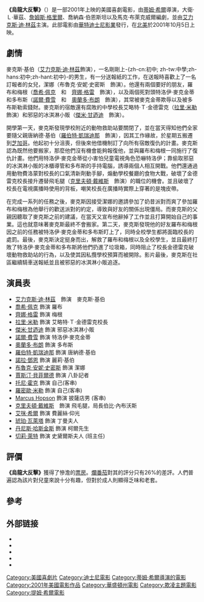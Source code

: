 {{Link style|time=2015-12-11T09:12:28+00:00}}
{{noteTA
|T=zh-hant:烏龍大反擊;zh-hans:乌龙大反击;zh-hk:校園反斗王;zh-tw:烏龍大反擊;zh-cn:菜鸟大反击;
|G1=Show
|G2=Movie
|1=zh-hant:烏龍大反擊;zh-hans:乌龙大反击;zh-hk:校園反斗王;zh-tw:烏龍大反擊;zh-cn:菜鸟大反击;
|2=zh-hant:艾力克斯·D·林茲;zh-hans:艾力克斯·D·林茲;zh-tw:艾力克斯·迪·林茲;zh-cn:亚历克斯·D·林兹;zh-hk:亞歷士·D·連茲;
|3=zh-hant:特洛伊;zh-hans:特洛伊;zh-tw:特洛伊;zh-cn:特洛伊;zh-hk:特洛伊;
}}
{{主條目消歧義|本條目是講述一部2001年的美國喜劇電影。不是1984年的美國喜劇[[:en:Revenge_of_the_Nerds|菜鳥大反攻]]、亦不是講述1999年的美國電影{{lang|en|Fallout}}。}}{{Infobox film
| name = 烏龍大反擊
| original_name = Max Keeble's Big Move
| image = Max Keeble s Big Move Art 720px.png
| caption = 美版DVD封面
| director = [[蒂姆·希爾|蒂姆·希爾]]
| producer = Mike Karz
| writer = 大衛·Ｌ·華茲<br />[[詹姆斯·格里爾|詹姆斯·格里爾]]<br />喬納森·伯恩斯坦<br />馬克·布萊克威爾
| starring = <!-- PER POSTER BILLING BLOCK -->[[艾力克斯·迪·林茲|艾力克斯·迪·林茲]]<br>[[拉里·米勒|拉里·米勒]]<br>[[傑米·肯尼迪|傑米·甘迺迪]]<br>[[諾拉·鄧恩|諾拉·鄧恩]]<br>[[羅伯特·凱瑞迪那|羅伯特·凱瑞迪那]]
| music = Michael Wandmacher
| cinematography = [[Arthur_Albert|Arthur Albert]]
| editing = [[Tony_Lombardo|Tony Lombardo]]<br>Peck Prior
| studio = [[華特迪士尼影業|華特迪士尼影業]]<br>Karz Entertainment
| distributor = [[華特迪士尼影業|博伟电影]]
| released = {{flagicon|USA}} 2001年10月5日
| runtime = 86 分鐘
| country = 美國
| language = 英語
| budget = $25百萬[[美元|美元]]<ref>{{cite web| url = http://www.boxofficemojo.com/movies/?id=maxkeeblesbigmove.htm| title = Max Keeble's Big Move (2001)| publisher = Box Office Mojo, LLC.| accessdate = 2006-11-24| archive-date = 2018-12-16| archive-url = https://web.archive.org/web/20181216031059/https://www.boxofficemojo.com/movies/?id=maxkeeblesbigmove.htm| dead-url = no}}</ref>
| gross = $18,634,654[[美元|美元]]
| cn_name = 菜鸟大反击
| hk_name = 校園反斗王
| tw_name = 烏龍大反擊
}}

'''《烏龍大反擊》'''（'''{{lang-en|Max Keeble's Big Move}}'''）是一部2001年上映的美國喜劇電影，由[[蒂姆·希爾|蒂姆·希爾]]導演，大衛·Ｌ·華茲、[[詹姆斯·格里爾|詹姆斯·格里爾]]、喬納森·伯恩斯坦以及馬克·布萊克威爾編劇，並由[[艾力克斯·迪·林茲|艾力克斯·迪·林茲]]主演。此部電影由[[華特迪士尼影業|華特迪士尼影業]]發行，在[[北美|北美]]於2001年10月5日上映。

==劇情==
麥克斯·基伯（[[艾力克斯·迪·林茲|艾力克斯·迪·林茲]]飾演），一名剛剛上-{zh-cn:初中; zh-tw:中學;zh-hans:初中;zh-hant:初中}-的男生，有一分送報紙的工作，在送報時喜歡上了一名訂報者的女兒，潔娜（布魯克·安妮·史密斯　飾演）。他還有兩個要好的朋友，羅布和梅根（[[喬希·佩克|喬希·佩克]]　和　[[齊娜·格雷|齊娜·格雷]]　飾演），以及兩個死對頭特洛伊·麥克金蒂和多布斯（[[諾爾·費雪|諾爾·費雪]]　和　[[奧蘭多·布朗|奧蘭多·布朗]]　飾演），其常被麥克金蒂欺辱以及被多布斯勒索錢財。麥克斯的宿敵還有腐敗的中學校長艾略特·Ｔ·金德雷克（[[拉里·米勒|拉里·米勒]]　飾演）和邪惡的冰淇淋小販（[[傑米·肯尼迪|傑米·甘迺迪]]　飾演）。

開學第一天，麥克斯發現學校附近的動物救助站要關閉了，並在當天得知他們全家要隨父親唐納德·基伯（[[羅伯特·凱瑞迪那|羅伯特·凱瑞迪那]]　飾演），因其工作緣故，於星期五搬遷到[[芝加哥|芝加哥]]。他起初十分沮喪，但後來他借機制訂了向所有宿敵復仇的計畫。麥克斯認為既然他要搬家，那麼他們沒有機會能夠報復他，並與羅布和梅根一同施行了復仇計畫。他們用特洛伊·麥克金蒂從小害怕兒童電視角色恐嚇特洛伊；靠偷取邪惡的冰淇淋小販的冰櫃導管和多布斯的手持電腦，誘導兩個人相互開戰。他們還通過用動物費洛蒙對校長的口氣清新劑動手腳，煽動學校餐廳的食物大戰，破壞了金德雷克校長接升遷替飛毛腿（[[克里夫頓·戴維斯|克里夫頓·戴維斯]]　飾演）的職位的機會。並且破壞了校長在電視廣播時使用的背板，嘲笑校長在廣播時實際上穿著的是塊皮帶。

在完成一系列的任務之後，麥克斯因接受潔娜的邀請參加了奶昔派對而爽了參加羅布和梅根為他舉行的歡送派對的約定，導致與好友的關係出現僵局。而麥克斯的父親因聽取了麥克斯之前的建議，在當天又宣布他辭掉了工作並且打算開始自己的事業。這也就意味著麥克斯最終不會搬家。第二天，麥克斯發現他的好友羅布和梅根因之前的任務被特洛伊·麥克金蒂和多布斯盯上了，同時全校學生都將面臨校長的處罰。最後，麥克斯決定挺身而出，解救了羅布和梅根以及全校學生，並且最終打敗了特洛伊·麥克金蒂和多布斯將他們扔進了垃圾箱，同時阻止了校長金德雷克破壞動物救助站的行為，以及使其因私攬學校預算而被開除。影片最後，麥克斯在社區繼續騎車送報紙並且被邪惡的冰淇淋小販追逐。

==演員表==
*[[艾力克斯·迪·林茲|艾力克斯·迪·林茲]]　飾演　麥克斯·基伯
*[[喬希·佩克|喬希·佩克]] 飾演 羅布
*[[齊娜·格雷|齊娜·格雷]] 飾演 梅根
*[[拉里·米勒|拉里·米勒]] 飾演 艾略特·Ｔ·金德雷克校長
*[[傑米·肯尼迪|傑米·甘迺迪]] 飾演 邪惡冰淇淋小販
*[[諾爾·費雪|諾爾·費雪]] 飾演 特洛伊·麥克金蒂
*[[奧蘭多·布朗|奧蘭多·布朗]] 飾演 多布斯
*[[羅伯特·凱瑞迪那|羅伯特·凱瑞迪那]] 飾演 唐納德·基伯
*[[諾拉·鄧恩|諾拉·鄧恩]] 飾演 麗莉·基伯
*[[布魯克·安妮·史密斯|布魯克·安妮·史密斯]] 飾演 潔娜
*[[賈斯汀·貝菲爾德|賈斯汀·貝菲爾德]] 飾演 八卦記者
*[[托尼·霍克|托尼·霍克]] 飾演 自己(客串)
*[[羅密歐·米勒|羅密歐·米勒]] 飾演 自己(客串)
*[[Hopsin|Marcus Hopson]] 飾演 披薩店男 (客串)
*[[克里夫頓·戴維斯|克里夫頓·戴維斯]]　飾演 飛毛腿，局長伯比·內布沃斯
*[[艾咪·希爾|艾咪·希爾]] 飾演 費麗絲·仰光
*[[琥珀·瓦萊塔|琥珀·瓦萊塔]] 飾演 丁曼夫人
*[[丹尼斯·哈斯金斯|丹尼斯·哈斯金斯]] 飾演 柯爾先生
*[[切莉·萊特|切莉·萊特]] 飾演 史黛爾斯夫人 (班主任)

==評價==
'''《烏龍大反擊》'''獲得了慘澹的[[票房|票房]]。[[爛番茄|爛番茄]]對其的評分只有26%的差評。人們普遍認為該片對兒童來說十分有趣，但對於成人則顯得乏味和老套。

==參考==
{{Reflist}}<!--added above External links/Sources by script-assisted edit-->

==外部链接==
* {{official website|http://movies.disney.com/max-keebles-big-move}}
* {{imdb title|0273799|Max Keeble's Big Move}}
* {{amg movie|253783|Max Keeble's Big Move}}
* {{rotten-tomatoes|max_keebles_big_move|Max Keeble's Big Move}}
* {{mojo title|maxkeeblesbigmove|Max Keeble's Big Move}}

{{Tim Hill}}
{{DEFAULTSORT:Max Keeble's Big Move}}
[[Category:美國喜劇片|Category:美國喜劇片]]
[[Category:迪士尼電影|Category:迪士尼電影]]
[[Category:蒂姆·希爾導演的電影|Category:蒂姆·希爾導演的電影]]
[[Category:2001年美國電影作品|Category:2001年美國電影作品]]
[[Category:華盛頓州電影|Category:華盛頓州電影]]
[[Category:欺凌主題電影|Category:欺凌主題電影]]
[[Category:提姆·希爾電影|Category:提姆·希爾電影]]